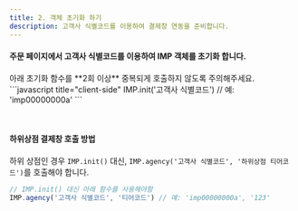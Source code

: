 ```yaml
---
title: 2. 객체 초기화 하기
description: 고객사 식별코드를 이용하여 결제창 연동을 준비합니다.
---
```




#### 주문 페이지에서 고객사 식별코드를 이용하여 IMP 객체를 초기화 합니다.

<Hint style="warning">
아래 초기화 함수를 **2회 이상** 중복되게 호출하지 않도록 주의해주세요.
</Hint>

<Tabs>
<Tab title="JavaScript">
```javascript title="client-side"
IMP.init('고객사 식별코드') // 예: 'imp00000000a'
```
</Tab>
</Tabs>

&nbsp;

#### 하위상점 결제창 호출 방법
하위 상점인 경우 `IMP.init()` 대신, `IMP.agency('고객사 식별코드', '하위상점 티어코드')`를 호출해야 합니다.

```javascript
// IMP.init() 대신 아래 함수를 사용해야함
IMP.agency('고객사 식별코드', '티어코드') // 예: 'imp00000000a', '123'
```
